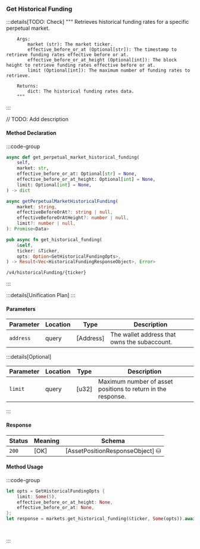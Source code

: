 ### Get Historical Funding

:::details[TODO: Check]
        """
        Retrieves historical funding rates for a specific perpetual market.

        Args:
            market (str): The market ticker.
            effective_before_or_at (Optional[str]): The timestamp to retrieve funding rates effective before or at.
            effective_before_or_at_height (Optional[int]): The block height to retrieve funding rates effective before or at.
            limit (Optional[int]): The maximum number of funding rates to retrieve.

        Returns:
            dict: The historical funding rates data.
        """
:::

// TODO: Add description

#### Method Declaration

:::code-group

```python [Python]
async def get_perpetual_market_historical_funding(
    self,
    market: str,
    effective_before_or_at: Optional[str] = None,
    effective_before_or_at_height: Optional[int] = None,
    limit: Optional[int] = None,
) -> dict
```

```typescript [TypeScript]
async getPerpetualMarketHistoricalFunding(
    market: string,
    effectiveBeforeOrAt?: string | null,
    effectiveBeforeOrAtHeight?: number | null,
    limit?: number | null,
): Promise<Data>
```

```rust [Rust]
pub async fn get_historical_funding(
    &self,
    ticker: &Ticker,
    opts: Option<GetHistoricalFundingOpts>,
) -> Result<Vec<HistoricalFundingResponseObject>, Error>
```

```url [API]
/v4/historicalFunding/{ticker}
```

:::

:::details[Unification Plan]
:::

#### Parameters

| Parameter           | Location | Type               | Description                                                           |
| ------------------- | -------- | ------------------ | --------------------------------------------------------------------- |
| `address`           | query    | [Address]          | The wallet address that owns the subaccount.                          |

:::details[Optional]

| Parameter                     | Location | Type                      | Description                                                  |
| ----------------------------- | -------- | ------------------------- | ------------------------------------------------------------ |
| `limit`                       | query    | [u32]                     | Maximum number of asset positions to return in the response. |

:::

#### Response

| Status | Meaning     | Schema                          |
| ------ | ----------- | ------------------------------- |
| `200`  | [OK]        | [AssetPositionResponseObject] ⛁ |

#### Method Usage

:::code-group

```rust [Rust]
let opts = GetHistoricalFundingOpts {
    limit: Some(5),
    effective_before_or_at_height: None,
    effective_before_or_at: None,
};
let response = markets.get_historical_funding(&ticker, Some(opts)).await?;
```

```python [Python]

```

```typescript [TypeScript]

```

:::
